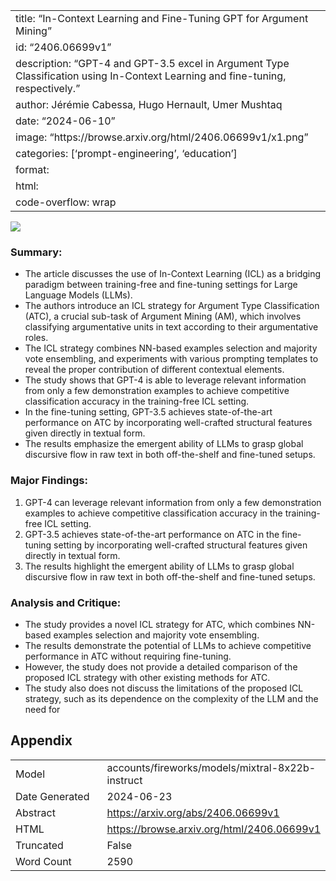 
---
title: "In-Context Learning and Fine-Tuning GPT for Argument Mining"
id: "2406.06699v1"
description: "GPT-4 and GPT-3.5 excel in Argument Type Classification using In-Context Learning and fine-tuning, respectively."
author: Jérémie Cabessa, Hugo Hernault, Umer Mushtaq
date: "2024-06-10"
image: "https://browse.arxiv.org/html/2406.06699v1/x1.png"
categories: ['prompt-engineering', 'education']
format:
  html:
    code-overflow: wrap
---

![](https://browse.arxiv.org/html/2406.06699v1/x1.png)

### Summary:
- The article discusses the use of In-Context Learning (ICL) as a bridging paradigm between training-free and fine-tuning settings for Large Language Models (LLMs).
- The authors introduce an ICL strategy for Argument Type Classification (ATC), a crucial sub-task of Argument Mining (AM), which involves classifying argumentative units in text according to their argumentative roles.
- The ICL strategy combines NN-based examples selection and majority vote ensembling, and experiments with various prompting templates to reveal the proper contribution of different contextual elements.
- The study shows that GPT-4 is able to leverage relevant information from only a few demonstration examples to achieve competitive classification accuracy in the training-free ICL setting.
- In the fine-tuning setting, GPT-3.5 achieves state-of-the-art performance on ATC by incorporating well-crafted structural features given directly in textual form.
- The results emphasize the emergent ability of LLMs to grasp global discursive flow in raw text in both off-the-shelf and fine-tuned setups.

### Major Findings:
1. GPT-4 can leverage relevant information from only a few demonstration examples to achieve competitive classification accuracy in the training-free ICL setting.
2. GPT-3.5 achieves state-of-the-art performance on ATC in the fine-tuning setting by incorporating well-crafted structural features given directly in textual form.
3. The results highlight the emergent ability of LLMs to grasp global discursive flow in raw text in both off-the-shelf and fine-tuned setups.

### Analysis and Critique:
- The study provides a novel ICL strategy for ATC, which combines NN-based examples selection and majority vote ensembling.
- The results demonstrate the potential of LLMs to achieve competitive performance in ATC without requiring fine-tuning.
- However, the study does not provide a detailed comparison of the proposed ICL strategy with other existing methods for ATC.
- The study also does not discuss the limitations of the proposed ICL strategy, such as its dependence on the complexity of the LLM and the need for

## Appendix

|          |          |
|----------|----------|
| Model     | accounts/fireworks/models/mixtral-8x22b-instruct       |
| Date Generated     | 2024-06-23       |
| Abstract | [https://arxiv.org/abs/2406.06699v1](https://arxiv.org/abs/2406.06699v1)        |
| HTML     | [https://browse.arxiv.org/html/2406.06699v1](https://browse.arxiv.org/html/2406.06699v1)       |
| Truncated       | False       |
| Word Count       | 2590       |